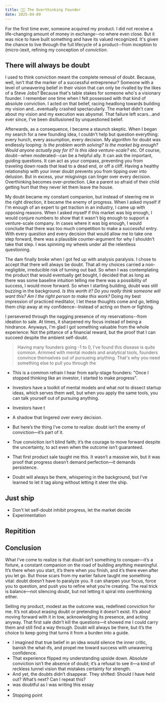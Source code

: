 ```yaml
---
title: 😵‍💫 The Overthinking Founder
date: 2025-04-09
---
```


For the first time ever, someone acquired my product. I did not receive a life-changing amount of money in exchange--no where even close. But it was nice to have built something and have its valued recognized. It's given the chance to live through the full lifecycle of a product--from inception to (micro-)exit, refining my conception of *conviction*.

## There will always be doubt

I used to think conviction meant the complete removal of doubt. Because, well, isn't that the marker of a successful entrepreneur? Someone with a level of unwavering belief in their vision that can only be rivalled by the likes of a Steve Jobs? Because that's table stakes for someone who's a visionary founder. I remember one time when I felt possessed with that kind of absolute conviction. I acted on that belief, racing headlong towards building my vision and...eventually crashed spectacularly. The market didn't care about my vision and my execution was abysmal. That failure left scars...and ever since, I've been disillusioned by unquestioned belief.

Afterwards, as a consequence, I became a staunch skeptic. When I began my search for a new founding idea, I couldn't help but question everything: every hunch, every assumption, every decision. My algorithm for doubt was endlessly looping: *Is the problem worth solving? Is the market big enough? Would anyone actually pay for it? Is this idea venture-scale?* etc. Of course, doubt--when moderated--can be a helpful ally. It can ask the important, guiding questions. It can act as your compass, preventing you from traveling down roads that lead to a dead end, or off a cliff. Having a healthy relationship with your inner doubt prevents you from tipping over into delusion. But in excess, your misgivings can linger over every decision. Overthinking becomes over-protection. Like a parent so afraid of their child getting hurt that they never let them leave the house.

My doubt became my constant companion, but instead of steering me in the right direction, it became the enemy of progress. When I asked myself if I'm enough of an expert to get traction in an industry, I came up with opposing reasons. When I asked myself if this market was big enough, I would conjure numbers to show that it wasn't big enough to support a venture-scale company. In cases where it was big enough, I would conclude that there was too much competition to make a successful entry. With every question and every decision that would allow me to take one step forward, there was a plausible counter-argument for why I shouldn't take that step. I was spinning my wheels under all the relentless questioning.

The dam finally broke when I got fed up with analysis paralysis. I chose to accept that there will always be doubt. That all my choices carried a non-negligible, irreducible risk of turning out bad. So when I was contemplating the product that would eventually get bought, I decided that as long as there was some baseline intuition telling me there was a possibility of success, I would move forward. So when I starting building, doubt was still buzzing in the background. *Is this worth it? Do you really think someone will want this? Am I the right person to make this work?* Doing my best impression of practiced meditator, I let these thoughts come and go, letting them chip away at my confidence--Instead of acting on them or fighting.

I persevered through the nagging presence of my reservations--from ideation to sale. At times, it sharpened my focus instead of being a hindrance. Anyways, I'm glad I got something valuable from the whole experience: Not the pittance of a financial reward, but the proof that I can succeed despite the ambient self-doubt.

> Having many founders going -1 to 0, I've found this disease is quite common. Armmed with mental models and analytical tools, founders convince themselves out of pursueing anything. That's why you need something else to pull you through the  

* This is a common refrain I hear from early-stage founders: "Once I stopped thinking like an investor, I started to make progress".
* Investors have a toolkit of mental models and what not to dissect startup ideas, which serves them well, but when you apply the same tools, you can talk yourself out of pursuing anything.
* Investors have t

* A shadow that lingered over every decision.
* But here’s the thing I’ve come to realize: doubt isn’t the enemy of conviction—it’s part of it.
* True conviction isn’t blind faith; it’s the courage to move forward despite the uncertainty, to act even when the outcome isn’t guaranteed.
* That first product sale taught me this. It wasn’t a massive win, but it was proof that progress doesn’t demand perfection—it demands persistence.
* Doubt will always be there, whispering in the background, but I’ve learned to let it tag along without letting it steer the ship.

## Just ship

* Don't let self-doubt inhibit progress, let the market decide
* Experimentation

## Repitition

## Conclusion

What I’ve come to realize is that doubt isn’t something to conquer—it’s a fixture, a constant companion on the road of building anything meaningful. It’s there when you start, it’s there when you finish, and it’s there even after you let go. But those scars from my earlier failure taught me something vital: doubt doesn’t have to paralyze you. It can sharpen your focus, force you to question, and push you to refine what you’re creating. The real trick is balance—not silencing doubt, but not letting it spiral into overthinking either.

Selling my product, modest as the outcome was, redefined conviction for me. It’s not about erasing doubt or pretending it doesn’t exist. It’s about moving forward with it in tow, acknowledging its presence, and acting anyway. That first sale didn’t kill the questions—it showed me I could carry them and still find a way through. Doubt will always be there, but it’s the choice to keep going that turns it from a burden into a guide.

* I imagined that true belief in an idea would silence the inner critic, banish the what-ifs, and propel me toward success with unwavering confidence.
* That experience flipped my understanding upside down. Absolute conviction isn’t the absence of doubt; it’s a refusal to see it—a kind of reckless tunnel vision that mistakes certainty for strength.
* And yet, the doubts didn’t disappear. They shifted: Should I have held out? What’s next? Can I repeat this?
* was doubtful as I was writing this essay
*
* Stopping point
